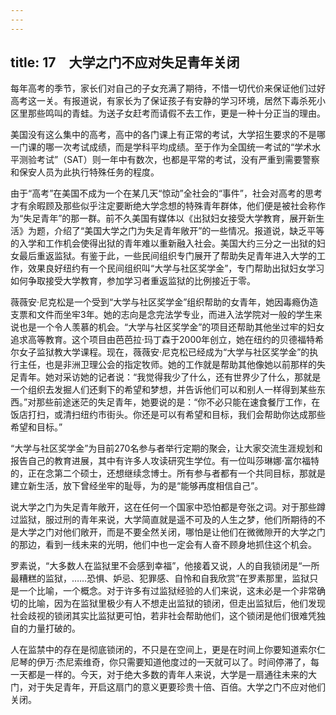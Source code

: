 ```yaml
---
---
---
```

title: 17　大学之门不应对失足青年关闭
---




每年高考的季节，家长们对自己的子女充满了期待，不惜一切代价来保证他们过好高考这一关。有报道说，有家长为了保证孩子有安静的学习环境，居然下毒杀死小区里那些鸣叫的青蛙。为送子女赶考而请假不去工作，更是一种十分正当的理由。

美国没有这么集中的高考，高中的各门课上有正常的考试，大学招生要求的不是哪一门课的哪一次考试成绩，而是学科平均成绩。至于作为全国统一考试的“学术水平测验考试”（SAT）则一年中有数次，也都是平常的考试，没有严重到需要警察和保安人员为此执行特殊任务的程度。

由于“高考”在美国不成为一个在某几天“惊动”全社会的“事件”，社会对高考的思考才有余暇顾及那些似乎注定要断绝大学念想的特殊青年群体，他们便是被社会称作为“失足青年”的那一群。前不久美国有媒体以《出狱妇女接受大学教育，展开新生活》为题，介绍了“美国大学之门为失足青年敞开”的一些情况。报道说，缺乏平等的入学和工作机会使得出狱的青年难以重新融入社会。美国大约三分之一出狱的妇女最后重返监狱。有鉴于此，一些民间组织专门展开了帮助失足青年进入大学的工作，效果良好纽约有一个民间组织叫“大学与社区奖学金”，专门帮助出狱妇女学习如何争取接受大学教育，参加学习者重返监狱的比例接近于零。

薇薇安·尼克松是一个受到“大学与社区奖学金”组织帮助的女青年，她因毒瘾伪造支票和文件而坐牢3年。她的志向是念完法学专业，而进入法学院对一般的学生来说也是一个令人羡慕的机会。“大学与社区奖学金”的项目还帮助其他坐过牢的妇女追求高等教育。这个项目由芭芭拉·玛丁森于2000年创立，她在纽约的贝德福特希尔女子监狱教大学课程。现在，薇薇安·尼克松已经成为“大学与社区奖学金”的执行主任，也是非洲卫理公会的指定牧师。她的工作就是帮助其他像她以前那样的失足青年。她对采访她的记者说：“我觉得我少了什么，还有世界少了什么，那就是一个组织去发掘人们还剩下的希望和梦想，并告诉他们可以和别人一样得到某些东西。”对那些前途迷茫的失足青年，她要说的是：“你不必只能在速食餐厅工作，在饭店打扫，或清扫纽约市街头。你还是可以有希望和目标，我们会帮助你达成那些希望和目标。”

“大学与社区奖学金”为目前270名参与者举行定期的聚会，让大家交流生涯规划和报告自己的教育进展，其中有许多人攻读研究生学位。有一位叫莎琳娜·富尔福特的，正在念第二个硕士，还想继续念博士。所有参与者都有一个共同目标，那就是建立新生活，放下曾经坐牢的耻辱，为的是“能够再度相信自己”。

说大学之门为失足青年敞开，这在任何一个国家中恐怕都是夸张之词。对于那些蹲过监狱，服过刑的青年来说，大学简直就是遥不可及的人生之梦，他们所期待的不是大学之门对他们敞开，而是不要全然关闭，哪怕是让他们在微微隙开的大学之门的那边，看到一线未来的光明，他们中也一定会有人奋不顾身地抓住这个机会。

罗素说，“大多数人在监狱里不会感到幸福”，他接着又说，人的自我锁闭是“一所最糟糕的监狱，……恐惧、妒忌、犯罪感、自怜和自我欣赏”在罗素那里，监狱只是一个比喻，一个概念。对于许多有过监狱经验的人们来说，这未必是一个非常确切的比喻，因为在监狱里极少有人不想走出监狱的锁闭，但走出监狱后，他们发现社会歧视的锁闭其实比监狱更可怕，若非社会帮助他们，这个锁闭是他们很难凭独自的力量打破的。

人在监禁中的存在是彻底锁闭的，不只是在空间上，更是在时间上你要知道索尔仁尼琴的伊万·杰尼索维奇，你只需要知道他度过的一天就可以了。时间停滞了，每一天都是一样的。今天，对于绝大多数的青年人来说，大学是一扇通往未来的大门，对于失足青年，开启这扇门的意义更要珍贵十倍、百倍。大学之门不应对他们关闭。